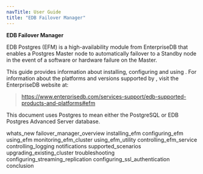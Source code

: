 ```yaml
---
navTitle: User Guide
title: "EDB Failover Manager"
---
```




**EDB Failover Manager**

EDB Postgres (EFM) is a high-availability module from EnterpriseDB that enables a Postgres Master node to automatically failover to a Standby node in the event of a software or hardware failure on the Master.

This guide provides information about installing, configuring and using . For information about the platforms and versions supported by , visit the EnterpriseDB website at:

> <https://www.enterprisedb.com/services-support/edb-supported-products-and-platforms#efm>

This document uses Postgres to mean either the PostgreSQL or EDB Postgres Advanced Server database.

<div class="toctree" data-maxdepth="3">

whats_new failover_manager_overview installing_efm configuring_efm using_efm monitoring_efm_cluster using_efm_utility controlling_efm_service controlling_logging notifications supported_scenarios upgrading_existing_cluster troubleshooting configuring_streaming_replication configuring_ssl_authentication conclusion

</div>
